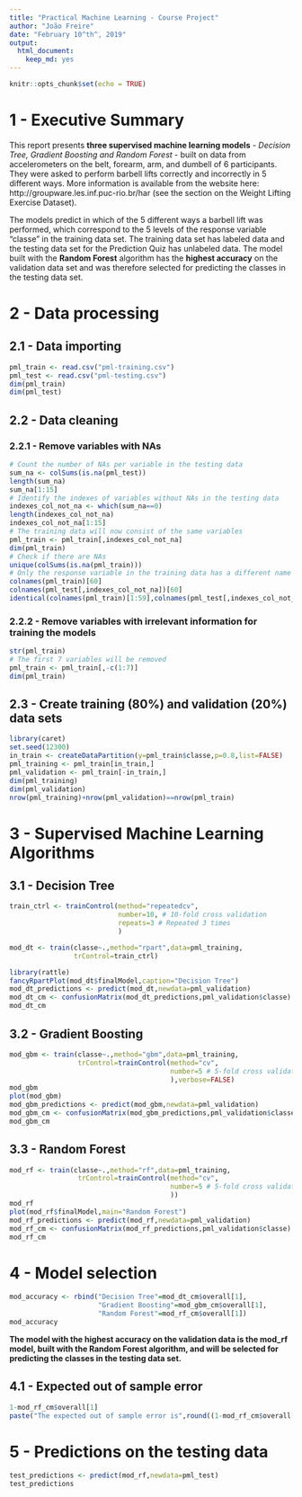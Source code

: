 ```yaml
---
title: "Practical Machine Learning - Course Project"
author: "João Freire"
date: "February 10^th^, 2019"
output: 
  html_document: 
    keep_md: yes
---
```


```r
knitr::opts_chunk$set(echo = TRUE)
```

# 1 - Executive Summary

This report presents **three supervised machine learning models** - *Decision Tree, Gradient Boosting and Random Forest* - built on data from accelerometers on the belt, forearm, arm, and dumbell of 6 participants. They were asked to perform barbell lifts correctly and incorrectly in 5 different ways. More information is available from the website here: http://groupware.les.inf.puc-rio.br/har (see the section on the Weight Lifting Exercise Dataset).

The models predict in which of the 5 different ways a barbell lift was performed, which correspond to the 5 levels of the response variable "classe" in the training data set. The training data set has labeled data and the testing data set for the Prediction Quiz has unlabeled data. The model built with the **Random Forest** algorithm has the **highest accuracy** on the validation data set and was therefore selected for predicting the classes in the testing data set.

# 2 - Data processing

## 2.1 - Data importing

```r
pml_train <- read.csv("pml-training.csv")
pml_test <- read.csv("pml-testing.csv")
dim(pml_train)
dim(pml_test)
```

## 2.2 - Data cleaning

### 2.2.1 - Remove variables with NAs

```r
# Count the number of NAs per variable in the testing data
sum_na <- colSums(is.na(pml_test))
length(sum_na)
sum_na[1:15]
# Identify the indexes of variables without NAs in the testing data
indexes_col_not_na <- which(sum_na==0)
length(indexes_col_not_na)
indexes_col_not_na[1:15]
# The training data will now consist of the same variables
pml_train <- pml_train[,indexes_col_not_na]
dim(pml_train)
# Check if there are NAs
unique(colSums(is.na(pml_train)))
# Only the response variable in the training data has a different name
colnames(pml_train)[60]
colnames(pml_test[,indexes_col_not_na])[60]
identical(colnames(pml_train)[1:59],colnames(pml_test[,indexes_col_not_na])[1:59])
```

### 2.2.2 - Remove variables with irrelevant information for training the models

```r
str(pml_train)
# The first 7 variables will be removed
pml_train <- pml_train[,-c(1:7)]
dim(pml_train)
```

## 2.3 - Create training (80%) and validation (20%) data sets

```r
library(caret)
set.seed(12300)
in_train <- createDataPartition(y=pml_train$classe,p=0.8,list=FALSE)
pml_training <- pml_train[in_train,]
pml_validation <- pml_train[-in_train,]
dim(pml_training)
dim(pml_validation)
nrow(pml_training)+nrow(pml_validation)==nrow(pml_train)
```

# 3 - Supervised Machine Learning Algorithms

## 3.1 - Decision Tree

```r
train_ctrl <- trainControl(method="repeatedcv",
                           number=10, # 10-fold cross validation 
                           repeats=3 # Repeated 3 times
                           )

mod_dt <- train(classe~.,method="rpart",data=pml_training,
                trControl=train_ctrl)

library(rattle)
fancyRpartPlot(mod_dt$finalModel,caption="Decision Tree")
mod_dt_predictions <- predict(mod_dt,newdata=pml_validation)
mod_dt_cm <- confusionMatrix(mod_dt_predictions,pml_validation$classe)
mod_dt_cm
```

## 3.2 - Gradient Boosting

```r
mod_gbm <- train(classe~.,method="gbm",data=pml_training,
                 trControl=trainControl(method="cv",
                                        number=5 # 5-fold cross validation
                                        ),verbose=FALSE)
mod_gbm
plot(mod_gbm)
mod_gbm_predictions <- predict(mod_gbm,newdata=pml_validation)
mod_gbm_cm <- confusionMatrix(mod_gbm_predictions,pml_validation$classe)
mod_gbm_cm
```

## 3.3 - Random Forest

```r
mod_rf <- train(classe~.,method="rf",data=pml_training,
                 trControl=trainControl(method="cv",
                                        number=5 # 5-fold cross validation
                                        ))
mod_rf
plot(mod_rf$finalModel,main="Random Forest")
mod_rf_predictions <- predict(mod_rf,newdata=pml_validation)
mod_rf_cm <- confusionMatrix(mod_rf_predictions,pml_validation$classe)
mod_rf_cm
```

# 4 - Model selection

```r
mod_accuracy <- rbind("Decision Tree"=mod_dt_cm$overall[1],
                      "Gradient Boosting"=mod_gbm_cm$overall[1],
                      "Random Forest"=mod_rf_cm$overall[1])
mod_accuracy
```

**The model with the highest accuracy on the validation data is the mod_rf model, built with the Random Forest algorithm, and will be selected for predicting the classes in the testing data set.**

## 4.1 - Expected out of sample error

```r
1-mod_rf_cm$overall[1]
paste("The expected out of sample error is",round((1-mod_rf_cm$overall[1])*100,3),"%")
```

# 5 - Predictions on the testing data

```r
test_predictions <- predict(mod_rf,newdata=pml_test)
test_predictions
```
